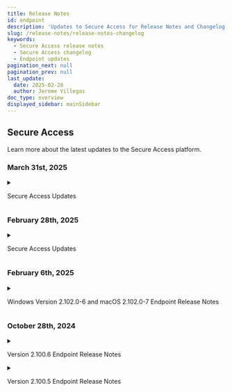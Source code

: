 ```yaml
---
title: Release Notes
id: endpoint
description: 'Updates to Secure Access for Release Notes and Changelog'
slug: /release-notes/release-notes-changelog
keywords:
  - Secure Access release notes
  - Secure Access changelog
  - Endpoint updates
pagination_next: null
pagination_prev: null
last_update:
  date: 2025-02-28
  author: Jerome Villegas
doc_type: overview
displayed_sidebar: mainSidebar
---
```


## Secure Access

Learn more about the latest updates to the Secure Access platform.

### March 31st, 2025

<details>
<summary><p>Secure Access Updates</p></summary>
### What's new

- Integration Events logs
  - We've added debug capabilities for Integration issues and improved event transparency and accountability in the Beyond Identity Console.
<br></br>

### Bug fixes

- Fixed the Datadog SIEM integration configuration screen not displaying a required API Key field input when attempting to add the instance without the value.
- Resolved an issue that happens when manually adding an Identity then deleting values in the Add identity pop up. That behavior returned a `400` error and also caused the remaining user information to persist when attempting to create another new identity.
- Fixed inaccurate data for the Integrations activity log of the event's date and time recorded when comparing date values from the table on the Log page to the Activity page.
- Revised the language in the Policy Rules section of OS Version configurations. The description now reflects that the OS version rule applies to the last five updates of the current version of the operating system instead of the last five updates of the major version. This means updates do not cross versions, so for example the `14.x` version is not within any updates of a `15.x` version.
- Resolved an iOS issue that created a duplicate prompt during biometric authentication on trusted devices.
- Fixed a bug with Policy involving rules with geolocation comparison for event attributes not matching to users within that geolocation during policy outcome simulation.
- Fixed an API issue when attempting to add an identity to a non-existent group displaying an internal error of `500` instead of a `404` Not Found.
- Improved initialization of the Swift SDK against multi-thread initialization and also fixed an issue during initialization related to an inability to prevent the passkey directory from being backed up. 


</details>

### February 28th, 2025

<details>
  <summary><p>Secure Access Updates</p></summary>
### Console
**v1.55**
- Added support for bulk email enrollment from the Identities page
  - This functionality is available on request. Contact your Beyond Identity support representative for more information.<br></br>
  ![Bulk enrollment](../images/bulk-enrollment.png)
<br></br>
**v1.56**
- Fixed a bug where Administrators and Users login to the Beyond Identity Console navigated users to the incorrect login screen if the `?tenant={TENANT_NAME}` query parameter was present in the URL
<br></br>
**v1.59**
- Added Groups as an optional attribute statement value source
  - When creating a new application with Generic SAML, the dropdown field for Beyond Identity Attribute Name now includes `Groups`. This functionality enables bulk assignment for Groups. Both the Beyond Identity Console and the API support this.<br></br>
  ![Attribute statements](../images/attribute-statements.png)

<br></br>
### Bug fixes

- Improved dashboard performance
- Fixed an API token error with the Okta | Beyond Identity integration which prevented `byndRegistered` custom attribute in Okta from being updated successfully upon end user enrollment in Beyond Identity
- Fixed an issue with SCIM-created Groups not being visible in the Application Assignment page
- Resolved an issue with policy attributes evaluating to undefined in the policy activity log
- Improved CrowdStrike policy evaluation accuracy for temporary API return errors that prevented successful user logins
- Fixed a bug with policy activity log displaying the incorrect status of CrowdStrike Device Found attribute

</details>

### February 6th, 2025

<details>
  <summary><p>Windows Version 2.102.0-6 and macOS 2.102.0-7 Endpoint Release Notes</p></summary>
  <p><ul>
  <h4>New</h4>
    <b>Platform Authenticator Proxy</b>
    <br></br>
    Beyond Identity is in the process of adding official proxy support to the Platform Authenticator on the macOS and Windows platforms. This is the first release to preview this functionality.
    <br></br>
    To minimize the chance of any change in behavior for existing users of Beyond Identity, this feature is not active by default. However, during the preview phase of this feature, the end user of the Platform Authenticator can enable this functionality.  The list below details what happens when this feature is enabled.
    <br></br>
    In a future release, this feature defaults to an enabled state.  We recommend any current users of Beyond Identity to turn on the feature with an administrator and to attempt an authentication as normal. With this feature enabled and authentication working as expected, no future change is required on your configuration.
    <br></br>
    View the <a href="/docs/end-user-guides/proxy-end-user">Proxy End User Guide</a> for more information.

  </ul></p>
</details>

### October 28th, 2024

<details>
  <summary><p>Version 2.100.6 Endpoint Release Notes</p></summary>
  <p><ul>
  <h4>Fixed</h4>
    <li>Windows - Additional functionality bugs resolved</li>
  </ul></p>
</details>

<details>
  <summary><p>Version 2.100.5 Endpoint Release Notes</p></summary>
  <p><ul>
  <h4>Fixed</h4>
    <li>macOS - Fixed MDM detection on iOS when enabling Safari extension</li>
    <li>General - Resolved functionality bugs</li>
  </ul></p>
</details>
